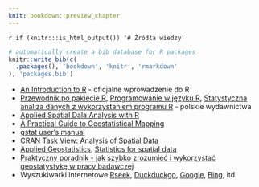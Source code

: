 ```yaml
---
knit: bookdown::preview_chapter
---
```


`r if (knitr:::is_html_output()) '# Źródła wiedzy'`

```r
# automatically create a bib database for R packages
knitr::write_bib(c(
  .packages(), 'bookdown', 'knitr', 'rmarkdown'
), 'packages.bib')
```

- [An Introduction to R](http://cran.r-project.org/doc/manuals/R-intro.pdf) - oficjalne wprowadzenie do R
- [Przewodnik po pakiecie R](http://www.biecek.pl/R/), [Programowanie w języku R](http://rksiazka.rexamine.com/),  [Statystyczna analiza danych z wykorzystaniem programu R](http://ksiegarnia.pwn.pl/7371_pozycja.html?npt=233) - polskie wydawnictwa
- [Applied Spatial Dala Analysis with R](http://www.asdar-book.org/)
- [A Practical Guide to Geostatistical Mapping](http://spatial-analyst.net/book/system/files/Hengl_2009_GEOSTATe2c1w.pdf)
- [gstat user's manual](http://www.gstat.org/gstat.pdf)
- [CRAN Task View: Analysis of Spatial Data](https://cran.r-project.org/web/views/Spatial.html)
- [Applied Geostatistics](https://books.google.pl/books?id=vC2dcXFLI3YC), [Statistics for spatial data](https://books.google.pl/books?id=4SdRAAAAMAAJ)
- [Praktyczny poradnik - jak szybko zrozumieć i wykorzystać geostatystykę w pracy badawczej](http://www.geoinfo.amu.edu.pl/staff/astach/www_geostat/programy/A_Stach_%20poradnik_geostatystyki.pdf)
- Wyszukiwarki internetowe [Rseek](http://www.rseek.org/), [Duckduckgo](http://duckduckgo.com/), [Google](http://google.com/), [Bing](http://bing.com/), itd.